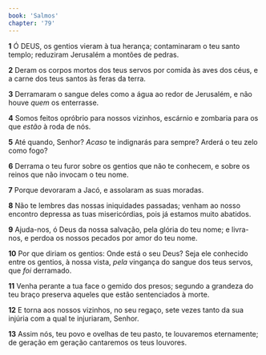 ```yaml
---
book: 'Salmos'
chapter: '79'
---
```


**1** Ó DEUS, os gentios vieram à tua herança; contaminaram o teu santo templo; reduziram Jerusalém a montões de pedras.

**2** Deram os corpos mortos dos teus servos por comida às aves dos céus, e a carne dos teus santos às feras da terra.

**3** Derramaram o sangue deles como a água ao redor de Jerusalém, e não houve _quem_ os enterrasse.

**4** Somos feitos opróbrio para nossos vizinhos, escárnio e zombaria para os que _estão_ à roda de nós.

**5** Até quando, Senhor? _Acaso_ te indignarás para sempre? Arderá o teu zelo como fogo?

**6** Derrama o teu furor sobre os gentios que não te conhecem, e sobre os reinos que não invocam o teu nome.

**7** Porque devoraram a Jacó, e assolaram as suas moradas.

**8** Não te lembres das nossas iniquidades passadas; venham ao nosso encontro depressa as tuas misericórdias, pois já estamos muito abatidos.

**9** Ajuda-nos, ó Deus da nossa salvação, pela glória do teu nome; e livra-nos, e perdoa os nossos pecados por amor do teu nome.

**10** Por que diriam os gentios: Onde está o seu Deus? Seja ele conhecido entre os gentios, à nossa vista, _pela_ vingança do sangue dos teus servos, que _foi_ derramado.

**11** Venha perante a tua face o gemido dos presos; segundo a grandeza do teu braço preserva aqueles que estão sentenciados à morte.

**12** E torna aos nossos vizinhos, no seu regaço, sete vezes tanto da sua injúria com a qual te injuriaram, Senhor.

**13** Assim nós, teu povo e ovelhas de teu pasto, te louvaremos eternamente; de geração em geração cantaremos os teus louvores.
